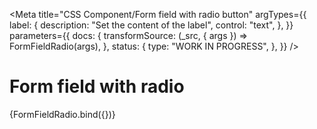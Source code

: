 <!--
@license EUPL-1.2
Copyright (c) 2021 Robbert Broersma
-->


<Meta
  title="CSS Component/Form field with radio button"
  argTypes={{
    label: {
      description: "Set the content of the label",
      control: "text",
    },
  }}
  parameters={{
    docs: {
      transformSource: (_src, { args }) => FormFieldRadio(args),
    },
    status: {
      type: "WORK IN PROGRESS",
    },
  }}
/>

# Form field with radio

<Canvas>
  <Story
    name="Form field with radio"
    args={{
      label: "I agree",
    }}
  >
    {FormFieldRadio.bind({})}
  </Story>
</Canvas>

<ArgsTable story="Form field with radio" />
